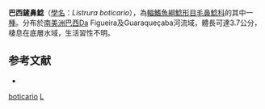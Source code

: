 {{Speciesbox
| taxon = Listrura boticario
| binomial_authority = [[de_Pinna|de Pinna]] & [[Wosiacki|Wosiacki]], 2002
| status = NE
| status_system = IUCN3.1
}}

'''巴西鏟鼻鯰'''（[[學名|學名]]：''Listrura boticario''），為[[輻鰭魚綱|輻鰭魚綱]][[鯰形目|鯰形目]][[毛鼻鯰科|毛鼻鯰科]]的其中一[[種|種]]。分布於[[南美洲|南美洲]][[巴西|巴西]]Da Figueira及Guaraqueçaba河流域，體長可達3.7公分，棲息在底層水域，生活習性不明。

==参考文献==
*{{FishBase_species|genus=Listrura|species=boticario|year=2014|month=10}}

{{鯰形目小作品}}

{{Taxonbar}}
[[Category:鏟鼻鯰屬|boticario]]
[[Category:2002年描述的魚類|L]]
